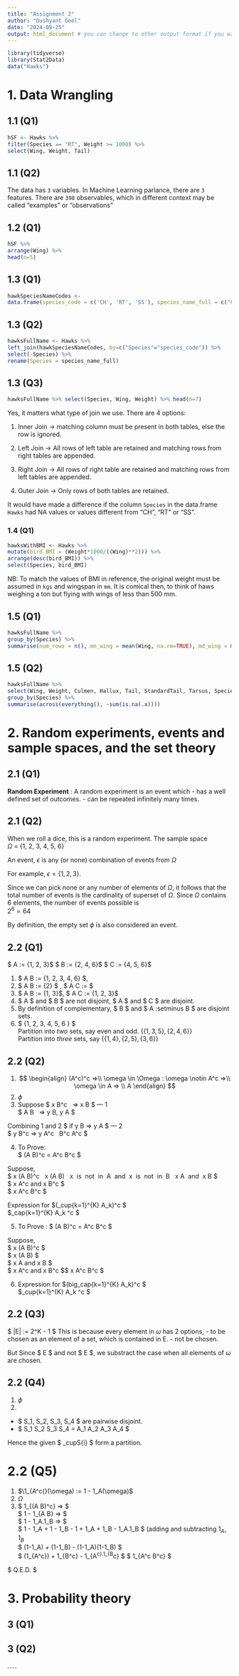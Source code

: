 ```yaml
---
title: "Assignment 2"
author: "Dushyant Goel"
date: "2024-09-25"
output: html_document # you can change to other output format if you want
---
```


```r
library(tidyverse)
library(Stat2Data)
data("Hawks")
```

# 1. Data Wrangling

## 1.1 (Q1)

```r
hSF <- Hawks %>%
filter(Species == "RT", Weight >= 1000) %>%
select(Wing, Weight, Tail) 
```

## 1.1 (Q2)

The data has `3` variables. In Machine Learning parlance, there are `3` features. There are `398` observables, which in different context may be called "examples" or "observations"

## 1.2 (Q1)

```r
hSF %>%
arrange(Wing) %>%
head(n=5)
```

## 1.3 (Q1)

```r
hawkSpeciesNameCodes <-
data.frame(species_code = c('CH', 'RT', 'SS'), species_name_full = c("Cooper's", "Red-tailed", "Sharp-shinned"))
```

## 1.3 (Q2)

```r
hawksFullName <- Hawks %>%
left_join(hawkSpeciesNameCodes, by=c("Species"="species_code")) %>%
select(-Species) %>%
rename(Species = species_name_full)
```

## 1.3 (Q3)

```r
hawksFullName %>% select(Species, Wing, Weight) %>% head(n=7)
```

Yes, it matters what type of join we use. There are 4 options:

1.  Inner Join -\> matching column must be present in both tables, else the row is ignored.

2.  Left Join -\> All rows of left table are retained and matching rows from right tables are appended.

3.  Right Join -\> All rows of right table are retained and matching rows from left tables are appended.

4.  Outer Join -\> Only rows of both tables are retained.

It would have made a difference if the column `Species` in the data.frame `Hawks` had NA values or values different from "CH", "RT" or "SS".

### 1.4 (Q1)

```r
hawksWithBMI <- Hawks %>%
mutate(bird_BMI = (Weight*1000/((Wing)**2))) %>%
arrange(desc(bird_BMI)) %>%
select(Species, bird_BMI)
```

NB: To match the values of BMI in reference, the original weight must be assumed in `kgs` and wingspan in `mm`. It is comical then, to think of haws weighing a ton but flying with wings of less than 500 mm.

## 1.5 (Q1)

```r
hawksFullName %>%
group_by(Species) %>%
summarise(num_rows = n(), mn_wing = mean(Wing, na.rm=TRUE), md_wing = median(Wing, na.rm=TRUE), t_mn_wing = mean(Wing, trim=0.1, na.rm=TRUE), b_wt_ration = max(Wing/Tail, na.rm=TRUE))

```

## 1.5 (Q2)

```r
hawksFullName %>%
select(Wing, Weight, Culmen, Hallux, Tail, StandardTail, Tarsus, Species) %>%
group_by(Species) %>%
summarise(across(everything(), ~sum(is.na(.x))))
```

# 2. Random experiments, events and sample spaces, and the set theory

## 2.1 (Q1)

**Random Experiment** : A random experiment is an event which - has a well defined set of outcomes. - can be repeated infinitely many times.

## 2.1 (Q2)

When we roll a dice, this is a random experiment. The sample space\
$\Omega$ = {1, 2, 3, 4, 5, 6}

An event, $\epsilon$ is any (or none) combination of events from $\Omega$

For example, $\epsilon = \{1,2,3\}$.\

Since we can pick none or any number of elements of $\Omega$, it follows that the total number of events is the cardinality of superset of $\Omega$. Since $\Omega$ contains $6$ elements, the number of events possible is\
$2^6 = 64$\

By definition, the empty set $\phi$ is also considered an event.

## 2.2 (Q1)

\$ A := {1, 2, 3}\$ \$ B := {2, 4, 6}\$ \$ C := {4, 5, 6}\$

1.  \$ A \cup B := {1, 2, 3, 4, 6} \$,
2.  \$ A \cap B := {2} \$ , \$ A \cap C := \phi \$
3.  \$ A \setminus B := {1, 3}\$, \$ A \setminus C := {1, 2, 3}\$
4.  \$ A \$ and \$ B \$ are not disjoint, \$ A \$ and \$ C \$ are disjoint.
5.  By definition of complementary, \$ B \$ and \$ A :setminus B \$ are disjoint sets.
6.  \$ {1, 2, 3, 4, 5, 6 } \$\
    Partition into $two$ sets, say even and odd. $\{\{1, 3, 5\}, \{2, 4, 6\}\}$\
    Partition into $three$ sets, say $\{\{1, 4\}, \{2, 5\}, \{3, 6\}\}$\

## 2.2 (Q2)

1.  $$
    \begin{align}
    (A^c)^c  =>\\
    \omega \in \Omega : \omega \notin A^c =>\\
    \omega \in A => \\
    A
    \end{align}
    $$
2.  $\phi$
3.  Suppose $ x \in B^c $\
    $ => x \notin B $ --- 1\
    $ A \subseteq B $\
    $ => \forall y \in B, y \in A $\

Combining 1 and 2 $ if y \notin B => y \notin A $ --- 2\
$ y \in B^c => y \in A^c $\
$ B^c \subseteq A^c $

4.  To Prove:\
    $ (A \cap B)^c = A^c \cup B^c $\

Suppose,\
$ x \in (A \cap B)^c $\
$ x \notin (A \cap B) $\
$ x \ is \ not \ in \ A \ and \ x \ is \ not \ in \ B $\
$ x \notin A \ and \ x \notin B $ \
$ x \in A^c and x \in B^c $ \
$ x \in A^c \cap B^c $ \

Expression for $(\big_cup{k=1}^{K} A_k)^c $ \
$\big_cap{k=1}^{K} A_k ^c $\

5. To Prove : \$ (A \cup B)\^c = A\^c \cap B\^c \$

Suppose,\
\$ x \in (A \cup B)\^c \$\
\$ x \notin (A \cup B) \$\
\$ x \notin A and x \notin B \$\
\$ x \notin A\^c and x \notin B\^c $\$ x \in A\^c \cap B\^c \$

6. Expression for $(big_cap{k=1}^{K} A_k)^c $ \
$\big_cup{k=1}^{K} A_k ^c $

## 2.2 (Q3)

$ |E| := 2^K - 1 $
This is because every element in $\omega$ has $2$ options, 
- to be chosen as an element of a set, which is contained in E.
- not be chosen.

But Since $ E \subset \omega$ and not $ E \subseteq \omega$, we substract the case when all elements of $\omega$ are chosen.

## 2.2 (Q4)

1. $\phi$
2. 
- $ S_1, S_2, S_3, S_4 $ are pairwise disjoint.
- $ S_1 \cup S_2 \cup S_3 \cup S_4 = A_1 \cup A_2 \cup A_3 \cup A_4 $

Hence the given $ \big_cupS{i} $ form a partition.

# 2.2 (Q5)
1. $\1_{A^c(}(\omega) := 1 - 1_A(\omega)$
2. $\Omega$
3. $ 1_{(A \cap B)^c} => $ \
$ 1 - 1_{A \cap B} => $ \
$ 1 - 1_A.1_B => $ \
$ 1 - 1_A + 1 - 1_B - 1 + 1_A + 1_B - 1_A.1_B $ (adding and subtracting $1_A, 1_B$ \
$ (1-1_A) + (1-1_B) - (1-1_A)(1-1_B) $ \
$ (1_{A^c}) + 1_{B^c} - 1_{A^c}.1_{B^c} $
$ 1_{A^c \cup B^c} $

$ Q.E.D. $


# 3. Probability theory

## 3 (Q1)

## 3 (Q2)

.....

